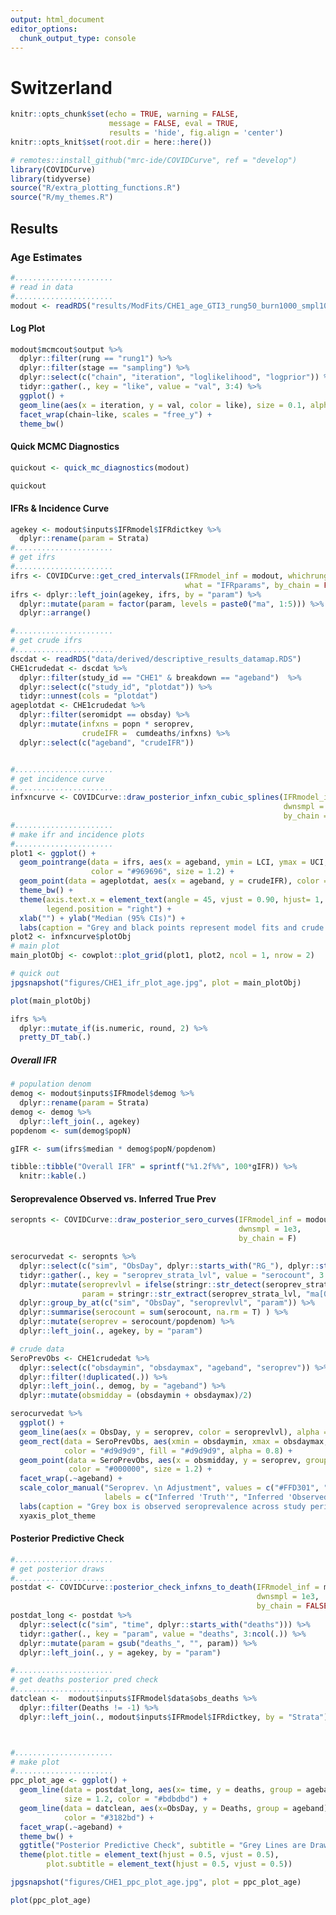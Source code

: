 ```yaml
---
output: html_document
editor_options: 
  chunk_output_type: console
---
```


# Switzerland
```r
knitr::opts_chunk$set(echo = TRUE, warning = FALSE, 
                      message = FALSE, eval = TRUE, 
                      results = 'hide', fig.align = 'center')
knitr::opts_knit$set(root.dir = here::here())

```

```r
# remotes::install_github("mrc-ide/COVIDCurve", ref = "develop")
library(COVIDCurve)
library(tidyverse)
source("R/extra_plotting_functions.R")
source("R/my_themes.R")
```


## Results {.tabset}

### Age Estimates
```r
#...................... 
# read in data
#......................
modout <- readRDS("results/ModFits/CHE1_age_GTI3_rung50_burn1000_smpl1000.RDS")
```

#### Log Plot
```r
modout$mcmcout$output %>%
  dplyr::filter(rung == "rung1") %>%
  dplyr::filter(stage == "sampling") %>%
  dplyr::select(c("chain", "iteration", "loglikelihood", "logprior")) %>%
  tidyr::gather(., key = "like", value = "val", 3:4) %>%
  ggplot() +
  geom_line(aes(x = iteration, y = val, color = like), size = 0.1, alpha = 0.8) +
  facet_wrap(chain~like, scales = "free_y") +
  theme_bw()

```

#### Quick MCMC Diagnostics
```r
quickout <- quick_mc_diagnostics(modout)
```
```r
quickout
```

#### IFRs & Incidence Curve

```r
agekey <- modout$inputs$IFRmodel$IFRdictkey %>% 
  dplyr::rename(param = Strata)
#...................... 
# get ifrs 
#......................
ifrs <- COVIDCurve::get_cred_intervals(IFRmodel_inf = modout, whichrung = paste0("rung", 1),
                                       what = "IFRparams", by_chain = FALSE)
ifrs <- dplyr::left_join(agekey, ifrs, by = "param") %>% 
  dplyr::mutate(param = factor(param, levels = paste0("ma", 1:5))) %>% 
  dplyr::arrange()

#...................... 
# get crude ifrs 
#......................
dscdat <- readRDS("data/derived/descriptive_results_datamap.RDS") 
CHE1crudedat <- dscdat %>% 
  dplyr::filter(study_id == "CHE1" & breakdown == "ageband")  %>%
  dplyr::select(c("study_id", "plotdat")) %>%
  tidyr::unnest(cols = "plotdat")
ageplotdat <- CHE1crudedat %>%
  dplyr::filter(seromidpt == obsday) %>%
  dplyr::mutate(infxns = popn * seroprev,
                crudeIFR =  cumdeaths/infxns) %>% 
  dplyr::select(c("ageband", "crudeIFR")) 


#...................... 
# get incidence curve
#......................
infxncurve <- COVIDCurve::draw_posterior_infxn_cubic_splines(IFRmodel_inf = modout,
                                                             dwnsmpl = 1e3,
                                                             by_chain = FALSE)
#...................... 
# make ifr and incidence plots
#......................
plot1 <- ggplot() +
  geom_pointrange(data = ifrs, aes(x = ageband, ymin = LCI, ymax = UCI, y = median), 
                  color = "#969696", size = 1.2) +
  geom_point(data = ageplotdat, aes(x = ageband, y = crudeIFR), color = "#000000", size = 2) +
  theme_bw() +
  theme(axis.text.x = element_text(angle = 45, vjust = 0.90, hjust= 1, face = "bold"),
        legend.position = "right") +
  xlab("") + ylab("Median (95% CIs)") +
  labs(caption = "Grey and black points represent model fits and crude IFR estimates, respectively")
plot2 <- infxncurve$plotObj
# main plot
main_plotObj <- cowplot::plot_grid(plot1, plot2, ncol = 1, nrow = 2)

# quick out
jpgsnapshot("figures/CHE1_ifr_plot_age.jpg", plot = main_plotObj)

```

```r
plot(main_plotObj)
```

```r
ifrs %>% 
  dplyr::mutate_if(is.numeric, round, 2) %>% 
  pretty_DT_tab(.)

```

##### Overall IFR
```r
# population denom
demog <- modout$inputs$IFRmodel$demog %>% 
  dplyr::rename(param = Strata)
demog <- demog %>% 
  dplyr::left_join(., agekey)
popdenom <- sum(demog$popN)

gIFR <- sum(ifrs$median * demog$popN/popdenom)

tibble::tibble("Overall IFR" = sprintf("%1.2f%%", 100*gIFR)) %>% 
  knitr::kable(.)

```

#### Seroprevalence Observed vs. Inferred True Prev
```r
seropnts <- COVIDCurve::draw_posterior_sero_curves(IFRmodel_inf = modout,
                                                   dwnsmpl = 1e3,
                                                   by_chain = F)

serocurvedat <- seropnts %>% 
  dplyr::select(c("sim", "ObsDay", dplyr::starts_with("RG_"), dplyr::starts_with("inf_"))) %>% 
  tidyr::gather(., key = "seroprev_strata_lvl", value = "serocount", 3:ncol(.)) %>% 
  dplyr::mutate(seroprevlvl = ifelse(stringr::str_detect(seroprev_strata_lvl, "RG_"), "RG", "IF"),
                param = stringr::str_extract(seroprev_strata_lvl, "ma[0-9]+")) %>% 
  dplyr::group_by_at(c("sim", "ObsDay", "seroprevlvl", "param")) %>% 
  dplyr::summarise(serocount = sum(serocount, na.rm = T) ) %>% 
  dplyr::mutate(seroprev = serocount/popdenom) %>% 
  dplyr::left_join(., agekey, by = "param")

# crude data
SeroPrevObs <- CHE1crudedat %>% 
  dplyr::select(c("obsdaymin", "obsdaymax", "ageband", "seroprev")) %>% 
  dplyr::filter(!duplicated(.)) %>% 
  dplyr::left_join(., demog, by = "ageband") %>% 
  dplyr::mutate(obsmidday = (obsdaymin + obsdaymax)/2)


```

```r
serocurvedat %>% 
  ggplot() +
  geom_line(aes(x = ObsDay, y = seroprev, color = seroprevlvl), alpha = 0.5) +
  geom_rect(data = SeroPrevObs, aes(xmin = obsdaymin, xmax = obsdaymax, ymin = -Inf, ymax = Inf), 
            color = "#d9d9d9", fill = "#d9d9d9", alpha = 0.8) +
  geom_point(data = SeroPrevObs, aes(x = obsmidday, y = seroprev, group = ageband),
             color = "#000000", size = 1.2) +
  facet_wrap(.~ageband) +
  scale_color_manual("Seroprev. \n Adjustment", values = c("#FFD301", "#246BCF"),
                     labels = c("Inferred 'Truth'", "Inferred 'Observed' - \n Rogan-Gladen Corrected")) +
  labs(caption = "Grey box is observed seroprevalence across study period") +
  xyaxis_plot_theme

```



#### Posterior Predictive Check
```r
#...................... 
# get posterior draws
#......................
postdat <- COVIDCurve::posterior_check_infxns_to_death(IFRmodel_inf = modout,
                                                       dwnsmpl = 1e3,
                                                       by_chain = FALSE)
postdat_long <- postdat %>%
  dplyr::select(c("sim", "time", dplyr::starts_with("deaths"))) %>%
  tidyr::gather(., key = "param", value = "deaths", 3:ncol(.)) %>%
  dplyr::mutate(param = gsub("deaths_", "", param)) %>% 
  dplyr::left_join(., y = agekey, by = "param") 

#......................
# get deaths posterior pred check
#......................
datclean <-  modout$inputs$IFRmodel$data$obs_deaths %>%
  dplyr::filter(Deaths != -1) %>% 
  dplyr::left_join(., modout$inputs$IFRmodel$IFRdictkey, by = "Strata")



#...................... 
# make plot
#......................
ppc_plot_age <- ggplot() +
  geom_line(data = postdat_long, aes(x= time, y = deaths, group = ageband), 
            size = 1.2, color = "#bdbdbd") +
  geom_line(data = datclean, aes(x=ObsDay, y = Deaths, group = ageband), 
            color = "#3182bd") +
  facet_wrap(.~ageband) +
  theme_bw() +
  ggtitle("Posterior Predictive Check", subtitle = "Grey Lines are Draws from Posterior, Blue Line is Observed Data (from ECDC)") +
  theme(plot.title = element_text(hjust = 0.5, vjust = 0.5),
        plot.subtitle = element_text(hjust = 0.5, vjust = 0.5))

jpgsnapshot("figures/CHE1_ppc_plot_age.jpg", plot = ppc_plot_age)

```

```r
plot(ppc_plot_age)
```

## {-}
